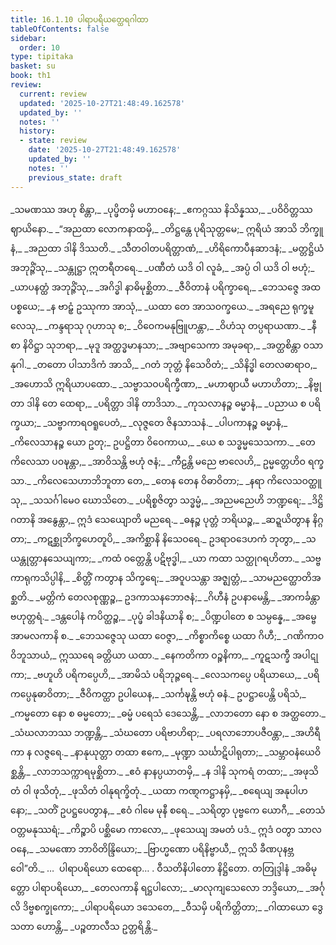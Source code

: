 ```yaml
---
title: 16.1.10 ပါရာပရိယတ္ထေရဂါထာ
tableOfContents: false
sidebar:
  order: 10
type: tipitaka
basket: su
book: th1
review:
  current: review
  updated: '2025-10-27T21:48:49.162578'
  updated_by: ''
  notes: ''
  history:
  - state: review
    date: '2025-10-27T21:48:49.162578'
    updated_by: ''
    notes: ''
    previous_state: draft
---
```



<ReviewStatus review={frontmatter.review} showDetails={true} />

<HypothesisAnnotation frontmatter={frontmatter} />

<DynamicBreadcrumb />

<Division number="920" book="th1" e="ch" v="19" p="338">

<Paragraph number="1265" type="verses" book="th1">
_သမဏဿ အဟု စိန္တာ,_  
_ပုပ္ဖိတမှိ မဟာဝနေ;_  
_ဧကဂ္ဂဿ နိသိန္နဿ,_  
_ပဝိဝိတ္တဿ ဈာယိနော._  

</Paragraph>

</Division>
<Division number="921" book="th1" e="ch" v="19" p="338">

<Paragraph number="1266" type="verses" book="th1">
_“အညထာ လောကနာထမှိ,_  
_တိဋ္ဌန္တေ ပုရိသုတ္တမေ;_  
ဣရိယံ အာသိ ဘိက္ခူနံ,_  
_အညထာ ဒါနိ ဒိဿတိ._  

</Paragraph>

</Division>
<Division number="922" book="th1" e="ch" v="19" p="338">

<Paragraph number="1267" type="verses" book="th1">
_သီတဝါတပရိတ္တာဏံ,_  
_ဟိရိကောပီနဆာဒနံ;_  
_မတ္တဋ္ဌိယံ အဘုဉ္ဇိံသု,_  
_သန္တုဋ္ဌာ ဣတရီတရေ._  

</Paragraph>

</Division>
<Division number="923" book="th1" e="ch" v="19" p="338">

<Paragraph number="1268" type="verses" book="th1">
_ပဏီတံ ယဒိ ဝါ လူခံ,_  
_အပ္ပံ ဝါ ယဒိ ဝါ ဗဟုံ;_  
_ယာပနတ္ထံ အဘုဉ္ဇိံသု,_  
_အဂိဒ္ဓါ နာဓိမုစ္ဆိတာ._  

</Paragraph>

</Division>
<Division number="924" book="th1" e="ch" v="19" p="338">

<Paragraph number="1269" type="verses" book="th1">
_ဇီဝိတာနံ ပရိက္ခာရေ,_  
_ဘေသဇ္ဇေ အထ ပစ္စယေ;_  
_န ဗာဠှံ ဥဿုကာ အာသုံ,_  
_ယထာ တေ အာသဝက္ခယေ._  

</Paragraph>

</Division>
<Division number="925" book="th1" e="ch" v="19" p="338">

<Paragraph number="1270" type="verses" book="th1">
_အရညေ ရုက္ခမူလေသု,_  
_ကန္ဒရာသု ဂုဟာသု စ;_  
_ဝိဝေကမနုဗြူဟန္တာ,_  
_ဝိဟံသု တပ္ပရာယဏာ._  

</Paragraph>

</Division>
<Division number="926" book="th1" e="ch" v="19" p="338">

<Paragraph number="1271" type="verses" book="th1">
_နီစာ နိဝိဋ္ဌာ သုဘရာ,_  
_မုဒူ အတ္ထဒ္ဓမာနသာ;_  
_အဗျာသေကာ အမုခရာ,_  
_အတ္ထစိန္တာ ဝသာနုဂါ._  

</Paragraph>

</Division>
<Division number="927" book="th1" e="ch" v="19" p="338">

<Paragraph number="1272" type="verses" book="th1">
_တတော ပါသာဒိကံ အာသိ,_  
_ဂတံ ဘုတ္တံ နိသေဝိတံ;_  
_သိနိဒ္ဓါ တေလဓာရာဝ,_  
_အဟောသိ ဣရိယာပထော._  

</Paragraph>

</Division>
<Division number="928" book="th1" e="ch" v="19" p="338">

<Paragraph number="1273" type="verses" book="th1">
_သဗ္ဗာသဝပရိက္ခီဏာ,_  
_မဟာဈာယီ မဟာဟိတာ;_  
_နိဗ္ဗုတာ ဒါနိ တေ ထေရာ,_  
_ပရိတ္တာ ဒါနိ တာဒိသာ._  

</Paragraph>

</Division>
<Division number="929" book="th1" e="ch" v="19" p="339">

<Paragraph number="1274" type="verses" book="th1">
_ကုသလာနဉ္စ ဓမ္မာနံ,_  
_ပညာယ စ ပရိက္ခယာ;_  
_သဗ္ဗာကာရဝရူပေတံ,_  
_လုဇ္ဇတေ ဇိနသာသနံ._  

</Paragraph>

</Division>
<Division number="930" book="th1" e="ch" v="19" p="339">

<Paragraph number="1275" type="verses" book="th1">
_ပါပကာနဉ္စ ဓမ္မာနံ,_  
_ကိလေသာနဉ္စ ယော ဥတု;_  
ဥပဋ္ဌိတာ ဝိဝေကာယ,_  
_ယေ စ သဒ္ဓမ္မသေသကာ._  

</Paragraph>

</Division>
<Division number="931" book="th1" e="ch" v="19" p="339">

<Paragraph number="1276" type="verses" book="th1">
_တေ ကိလေသာ ပဝဍ္ဎန္တာ,_  
_အာဝိသန္တိ ဗဟုံ ဇနံ;_  
_ကီဠန္တိ မညေ ဗာလေဟိ,_  
ဥမ္မတ္တေဟိဝ ရက္ခသာ._  

</Paragraph>

</Division>
<Division number="932" book="th1" e="ch" v="19" p="339">

<Paragraph number="1277" type="verses" book="th1">
_ကိလေသေဟာဘိဘူတာ တေ,_  
_တေန တေန ဝိဓာဝိတာ;_  
_နရာ ကိလေသဝတ္ထူသု,_  
_သသင်္ဂါမေဝ ဃောသိတေ._  

</Paragraph>

</Division>
<Division number="933" book="th1" e="ch" v="19" p="339">

<Paragraph number="1278" type="verses" book="th1">
_ပရိစ္စဇိတွာ သဒ္ဓမ္မံ,_  
_အညမညေဟိ ဘဏ္ဍရေ;_  
_ဒိဋ္ဌိဂတာနိ အနွေန္တာ,_  
ဣဒံ သေယျောတိ မညရေ._  

</Paragraph>

</Division>
<Division number="934" book="th1" e="ch" v="19" p="339">

<Paragraph number="1279" type="verses" book="th1">
_ဓနဉ္စ ပုတ္တံ ဘရိယဉ္စ,_  
_ဆဍ္ဍယိတွာန နိဂ္ဂတာ;_  
_ကဋစ္ဆုဘိက္ခဟေတူပိ,_  
_အကိစ္ဆာနိ နိသေဝရေ._  

</Paragraph>

</Division>
<Division number="935" book="th1" e="ch" v="19" p="339">

<Paragraph number="1280" type="verses" book="th1">
ဥဒရာဝဒေဟကံ ဘုတွာ,_  
_သယန္တုတ္တာနသေယျကာ;_  
_ကထံ ဝတ္တေန္တိ ပဋိဗုဒ္ဓါ,_  
_ယာ ကထာ သတ္ထုဂရဟိတာ._  

</Paragraph>

</Division>
<Division number="936" book="th1" e="ch" v="19" p="339">

<Paragraph number="1281" type="verses" book="th1">
_သဗ္ဗကာရုကသိပ္ပါနိ,_  
_စိတ္တိံ ကတွာန သိက္ခရေ;_  
_အဝူပသန္တာ အဇ္ဈတ္တံ,_  
_သာမညတ္ထောတိအစ္ဆတိ._  

</Paragraph>

</Division>
<Division number="937" book="th1" e="ch" v="19" p="339">

<Paragraph number="1282" type="verses" book="th1">
_မတ္တိကံ တေလစုဏ္ဏဉ္စ,_  
ဥဒကာသနဘောဇနံ;_  
_ဂိဟီနံ ဥပနာမေန္တိ,_  
_အာကင်္ခန္တာ ဗဟုတ္တရံ._  

</Paragraph>

</Division>
<Division number="938" book="th1" e="ch" v="19" p="339">

<Paragraph number="1283" type="verses" book="th1">
_ဒန္တပေါနံ ကပိတ္ထဉ္စ,_  
_ပုပ္ဖံ ခါဒနိယာနိ စ;_  
_ပိဏ္ဍပါတေ စ သမ္ပန္နေ,_  
_အမ္ဗေ အာမလကာနိ စ._  

</Paragraph>

</Division>
<Division number="939" book="th1" e="ch" v="19" p="339">

<Paragraph number="1284" type="verses" book="th1">
_ဘေသဇ္ဇေသု ယထာ ဝေဇ္ဇာ,_  
_ကိစ္စာကိစ္စေ ယထာ ဂိဟီ;_  
_ဂဏိကာဝ ဝိဘူသာယံ,_  
ဣဿရေ ခတ္တိယာ ယထာ._  

</Paragraph>

</Division>
<Division number="940" book="th1" e="ch" v="19" p="339">

<Paragraph number="1285" type="verses" book="th1">
_နေကတိကာ ဝဉ္စနိကာ,_  
_ကူဋသက္ခီ အပါဋုကာ;_  
_ဗဟူဟိ ပရိကပ္ပေဟိ,_  
_အာမိသံ ပရိဘုဉ္ဇရေ._  

</Paragraph>

</Division>
<Division number="941" book="th1" e="ch" v="19" p="339">

<Paragraph number="1286" type="verses" book="th1">
_လေသကပ္ပေ ပရိယာယေ,_  
_ပရိကပ္ပေနုဓာဝိတာ;_  
_ဇီဝိကတ္ထာ ဥပါယေန,_  
_သင်္ကဍ္ဎန္တိ ဗဟုံ ဓနံ._  

</Paragraph>

</Division>
<Division number="942" book="th1" e="ch" v="19" p="340">

<Paragraph number="1287" type="verses" book="th1">
ဥပဋ္ဌာပေန္တိ ပရိသံ,_  
_ကမ္မတော နော စ ဓမ္မတော;_  
_ဓမ္မံ ပရေသံ ဒေသေန္တိ,_  
_လာဘတော နော စ အတ္ထတော._  

</Paragraph>

</Division>
<Division number="943" book="th1" e="ch" v="19" p="340">

<Paragraph number="1288" type="verses" book="th1">
_သံဃလာဘဿ ဘဏ္ဍန္တိ,_  
_သံဃတော ပရိဗာဟိရာ;_  
_ပရလာဘောပဇီဝန္တာ,_  
_အဟိရီကာ န လဇ္ဇရေ._  

</Paragraph>

</Division>
<Division number="944" book="th1" e="ch" v="19" p="340">

<Paragraph number="1289" type="verses" book="th1">
_နာနုယုတ္တာ တထာ ဧကေ,_  
_မုဏ္ဍာ သင်္ဃာဋိပါရုတာ;_  
_သမ္ဘာဝနံယေဝိစ္ဆန္တိ,_  
_လာဘသက္ကာရမုစ္ဆိတာ._  

</Paragraph>

</Division>
<Division number="945" book="th1" e="ch" v="19" p="340">

<Paragraph number="1290" type="verses" book="th1">
_ဧဝံ နာနပ္ပယာတမှိ,_  
_န ဒါနိ သုကရံ တထာ;_  
_အဖုသိတံ ဝါ ဖုသိတုံ,_  
_ဖုသိတံ ဝါနုရက္ခိတုံ._  

</Paragraph>

</Division>
<Division number="946" book="th1" e="ch" v="19" p="340">

<Paragraph number="1291" type="verses" book="th1">
_ယထာ ကဏ္ဋကဋ္ဌာနမှိ,_  
_စရေယျ အနုပါဟနော;_  
_သတိံ ဥပဋ္ဌပေတွာန,_  
_ဧဝံ ဂါမေ မုနီ စရေ._  

</Paragraph>

</Division>
<Division number="947" book="th1" e="ch" v="19" p="340">

<Paragraph number="1292" type="verses" book="th1">
_သရိတွာ ပုဗ္ဗကေ ယောဂီ,_  
_တေသံ ဝတ္တမနုဿရံ;_  
_ကိဉ္စာပိ ပစ္ဆိမော ကာလော,_  
_ဖုသေယျ အမတံ ပဒံ._  

</Paragraph>

</Division>
<Division number="948" book="th1" e="ch" v="19" p="340">

<Paragraph number="1293" book="th1">
ဣဒံ ဝတွာ သာလဝနေ,_  
_သမဏော ဘာဝိတိန္ဒြိယော;_  
_ဗြာဟ္မဏော ပရိနိဗ္ဗာယီ,_  
ဣသိ ခီဏပုနဗ္ဘဝေါ”တိ._  


</Paragraph>
</Division>

<Paragraph number="1294" type="center" book="th1">
…  ပါရာပရိယော ထေရော… .



</Paragraph>

<Paragraph number="1295" type="center" book="th1">
ဝီသတိနိပါတော နိဋ္ဌိတော.



</Paragraph>

<Paragraph number="1296" type="center" book="th1">
တတြုဒ္ဒါနံ


</Paragraph>

<Paragraph number="1297" type="verses" book="th1">
_အဓိမုတ္တော ပါရာပရိယော,_  
_တေလကာနိ ရဋ္ဌပါလော;_  
_မာလုကျသေလော ဘဒ္ဒိယော,_  
_အင်္ဂုလိ ဒိဗ္ဗစက္ခုကော;_  
_ပါရာပရိယော ဒသေတေ,_  
_ဝီသမှိ ပရိကိတ္တိတာ;_  
_ဂါထာယော ဒွေ သတာ ဟောန္တိ,_  
_ပဉ္စတာလီသ ဥတ္တရိန္တိ._
</Paragraph>